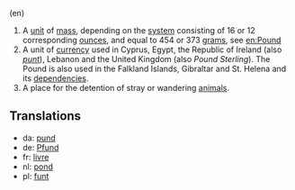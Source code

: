 (en)
# A [[unit]] of [[mass]], depending on the [[system]] consisting of 16 or 12 corresponding [[ounce]]s, and equal to 454 or 373 [[gram]]s, see [[en:Pound]]
# A unit of [[currency]] used in Cyprus, Egypt, the Republic of Ireland (also ''[[punt]]''), Lebanon and the United Kingdom (also ''Pound Sterling''). The Pound is also used in the Falkland Islands, Gibraltar and St. Helena and its [[dependency|dependencies]].
# A place for the detention of stray or wandering [[animal]]s.

==Translations==
*da: [[pund]]
*de: [[Pfund]]
*fr: [[livre]]
*nl: [[pond]]
*pl: [[funt]]